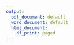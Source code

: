 ```yaml
---
output:
  pdf_document: default
  word_document: default
  html_document:
    df_print: paged
---
```


